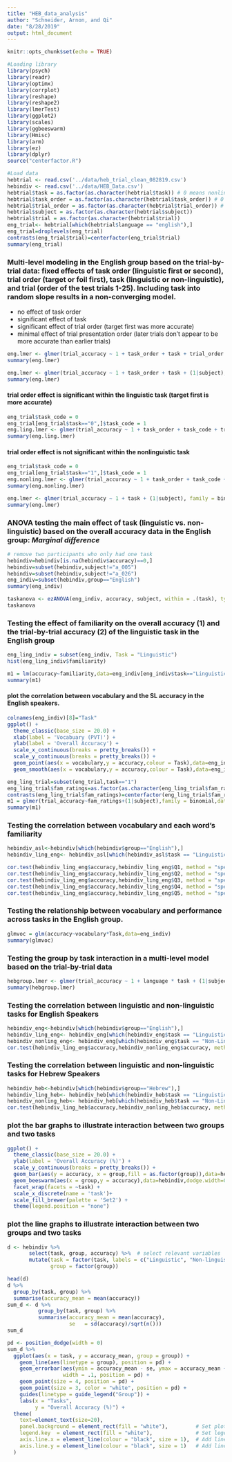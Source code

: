 ```yaml
---
title: "HEB_data_analysis"
author: "Schneider, Arnon, and Qi"
date: "8/28/2019"
output: html_document
---
```


```r
knitr::opts_chunk$set(echo = TRUE)
```

```r
#Loading library
library(psych)
library(readr)
library(optimx)
library(corrplot)
library(reshape)
library(reshape2)
library(lmerTest)
library(ggplot2)
library(scales)
library(ggbeeswarm)
library(Hmisc)
library(arm)
library(ez)
library(dplyr)
source("centerfactor.R")
```

```r
#Load data
hebtrial <- read.csv('../data/heb_trial_clean_082819.csv')
hebindiv <- read.csv('../data/HEB_Data.csv')
hebtrial$task = as.factor(as.character(hebtrial$task)) # 0 means nonlinguistic and 1 means linguistic task
hebtrial$task_order = as.factor(as.character(hebtrial$task_order)) # 0 means nonlinguistic task comes first and 1 means linguistic task comes first
hebtrial$trial_order = as.factor(as.character(hebtrial$trial_order)) # 0 means foil comes first and 1 means target comes first
hebtrial$subject = as.factor(as.character(hebtrial$subject)) 
hebtrial$trial = as.factor(as.character(hebtrial$trial)) 
eng_trial<- hebtrial[which(hebtrial$language == "english"),]
eng_trial=droplevels(eng_trial)
contrasts(eng_trial$trial)=centerfactor(eng_trial$trial)
summary(eng_trial)
```
### Multi-level modeling in the English group based on the trial-by-trial data: fixed effects of task order (linguistic first or second), trial order (target or foil first), task (linguistic or non-linguistic), and trial (order of the test trials 1-25). Including task into random slope results in a non-converging model.
* no effect of task order
* significant effect of task
* significant effect of trial order (target first was more accurate)
* minimal effect of trial presentation order (later trials don't appear to be more accurate than earlier trials)

```r
eng.lmer <- glmer(trial_accuracy ~ 1 + task_order + task + trial_order + trial + gender + (1|subject), family = binomial, control=glmerControl(optimizer="bobyqa", optCtrl=list(maxfun=2e5)), data = eng_trial)
summary(eng.lmer)
```
```r
eng.lmer <- glmer(trial_accuracy ~ 1 + task_order + task + (1|subject), family = binomial, control=glmerControl(optimizer="bobyqa", optCtrl=list(maxfun=2e5)), data = eng_trial)
summary(eng.lmer)
```

#### trial order effect is significant within the linguistic task (target first is more accurate)
```r
eng_trial$task_code = 0
eng_trial[eng_trial$task=="0",]$task_code = 1
eng.ling.lmer <- glmer(trial_accuracy ~ 1 + task_order + task_code + trial_order + task_code:trial_order + (1+trial_order|subject), family = binomial, control=glmerControl(optimizer="bobyqa", optCtrl=list(maxfun=2e5)), data = eng_trial)
summary(eng.ling.lmer)
```
#### trial order effect is not significant within the nonlinguistic task
```r
eng_trial$task_code = 0
eng_trial[eng_trial$task=="1",]$task_code = 1
eng.nonling.lmer <- glmer(trial_accuracy ~ 1 + task_order + task_code + trial_order + task_code:trial_order + (1+trial_order|subject), family = binomial, control=glmerControl(optimizer="bobyqa", optCtrl=list(maxfun=2e5)), data = eng_trial)
summary(eng.nonling.lmer)
```
```r
eng.lmer <- glmer(trial_accuracy ~ 1 + task + (1|subject), family = binomial, control=glmerControl(optimizer="bobyqa", optCtrl=list(maxfun=2e5)), data = eng_trial)
summary(eng.lmer)
```

### ANOVA testing the main effect of task (linguistic vs. non-linguistic) based on the overall accuracy data in the English group: *Marginal difference*
```r
# remove two participants who only had one task
hebindiv=hebindiv[is.na(hebindiv$accuracy)==0,]
hebindiv=subset(hebindiv,subject!="a_005")
hebindiv=subset(hebindiv,subject!="a_026")
eng_indiv=subset(hebindiv,group=="English")
summary(eng_indiv)
```

```r
taskanova <- ezANOVA(eng_indiv, accuracy, subject, within = .(task), type = 2, detailed = TRUE)
taskanova
```

### Testing the effect of familiarity on the overall accuracy (1) and the trial-by-trial accuracy (2) of the linguistic task in the English group
```r
eng_ling_indiv = subset(eng_indiv, Task = "Linguistic")
hist(eng_ling_indiv$familiarity)
```

```r
m1 = lm(accuracy~familiarity,data=eng_indiv[eng_indiv$task=="Linguistic",])
summary(m1)
```

#### plot the correlation between vocabulary and the SL accuracy in the English speakers.
```r
colnames(eng_indiv)[8]="Task"
ggplot() +
  theme_classic(base_size = 20.0) +
  xlab(label = 'Vocabuary (PVT)') +
  ylab(label = 'Overall Accuracy') +
  scale_x_continuous(breaks = pretty_breaks()) +
  scale_y_continuous(breaks = pretty_breaks()) +
  geom_point(aes(x = vocabulary,y = accuracy,colour = Task),data=eng_indiv, shape = 23, size = 3) +
  geom_smooth(aes(x = vocabulary,y = accuracy,colour = Task),data=eng_indiv,method = lm,formula = 'y ~ x',se = FALSE)
```

```r
eng_ling_trial=subset(eng_trial,task=="1")
eng_ling_trial$fam_ratings=as.factor(as.character(eng_ling_trial$fam_ratings))
contrasts(eng_ling_trial$fam_ratings)=centerfactor(eng_ling_trial$fam_ratings)
m1 = glmer(trial_accuracy~fam_ratings+(1|subject),family = binomial,data=eng_ling_trial)
summary(m1)
```

### Testing the correlation between vocabulary and each word's familiarity
```r
hebindiv_asl<-hebindiv[which(hebindiv$group=="English"),]
hebindiv_ling_eng<- hebindiv_asl[which(hebindiv_asl$task == "Linguistic"),]

cor.test(hebindiv_ling_eng$accuracy,hebindiv_ling_eng$Q1, method = "spearman")
cor.test(hebindiv_ling_eng$accuracy,hebindiv_ling_eng$Q2, method = "spearman")
cor.test(hebindiv_ling_eng$accuracy,hebindiv_ling_eng$Q3, method = "spearman")
cor.test(hebindiv_ling_eng$accuracy,hebindiv_ling_eng$Q4, method = "spearman")
cor.test(hebindiv_ling_eng$accuracy,hebindiv_ling_eng$Q5, method = "spearman")
```

### Testing the relationship between vocabulary and performance across tasks in the English group.
```r
glmvoc = glm(accuracy~vocabulary*Task,data=eng_indiv)
summary(glmvoc)
```

### Testing the group by task interaction in a multi-level model based on the trial-by-trial data
```r
hebgroup.lmer <- glmer(trial_accuracy ~ 1 + language * task + (1|subject), family = binomial,control=glmerControl(optimizer="bobyqa", optCtrl=list(maxfun=2e5)), data = hebtrial)
summary(hebgroup.lmer)
```

### Testing the correlation between linguistic and non-linguistic tasks for English Speakers
```r
hebindiv_eng<-hebindiv[which(hebindiv$group=="English"),]
hebindiv_ling_eng<- hebindiv_eng[which(hebindiv_eng$task == "Linguistic"),]
hebindiv_nonling_eng<- hebindiv_eng[which(hebindiv_eng$task == "Non-Linguistic"),]
cor.test(hebindiv_ling_eng$accuracy,hebindiv_nonling_eng$accuracy, method = "pearson")
```

### Testing the correlation between linguistic and non-linguistic tasks for Hebrew Speakers
```r
hebindiv_heb<-hebindiv[which(hebindiv$group=="Hebrew"),]
hebindiv_ling_heb<- hebindiv_heb[which(hebindiv_heb$task == "Linguistic"),]
hebindiv_nonling_heb<- hebindiv_heb[which(hebindiv_heb$task == "Non-Linguistic"),]
cor.test(hebindiv_ling_heb$accuracy,hebindiv_nonling_heb$accuracy, method = "pearson")
```

### plot the bar graphs to illustrate interaction between two groups and two tasks
```r
ggplot() +
  theme_classic(base_size = 20.0) +
  ylab(label = 'Overall Accuracy (%)') +
  scale_y_continuous(breaks = pretty_breaks()) +
  geom_bar(aes(y = accuracy, x = group,fill = as.factor(group)),data=hebindiv,colour="black",fun.data = mean_sdl,stat = 'summary') +
  geom_beeswarm(aes(x = group,y = accuracy),data=hebindiv,dodge.width=0.9,cex=2.5) +
  facet_wrap(facets = ~task) +
  scale_x_discrete(name = 'task')+   
  scale_fill_brewer(palette = 'Set2') +
  theme(legend.position = "none")
```

### plot the line graphs to illustrate interaction between two groups and two tasks
```r
d <- hebindiv %>%
       select(task, group, accuracy) %>%  # select relevant variables
       mutate(task = factor(task, labels = c("Linguistic", "Non-linguistic")),
              group = factor(group))

head(d)
d %>% 
  group_by(task, group) %>%
  summarise(accuracy_mean = mean(accuracy))
sum_d <- d %>% 
          group_by(task, group) %>%
          summarise(accuracy_mean = mean(accuracy),
                    se   = sd(accuracy)/sqrt(n()))
sum_d
```

```r
pd <- position_dodge(width = 0)
sum_d %>%
  ggplot(aes(x = task, y = accuracy_mean, group = group)) +
    geom_line(aes(linetype = group), position = pd) +
    geom_errorbar(aes(ymin = accuracy_mean - se, ymax = accuracy_mean + se),
                  width = .1, position = pd) +
    geom_point(size = 4, position = pd) +
    geom_point(size = 3, color = "white", position = pd) + 
    guides(linetype = guide_legend("Group")) +
    labs(x = "Tasks",
         y = "Overall Accuracy (%)") +
  theme(
    text=element_text(size=20),
    panel.background = element_rect(fill = "white"),         # Set plot background to white
    legend.key  = element_rect(fill = "white"),              # Set legend item backgrounds to white
    axis.line.x = element_line(colour = "black", size = 1),  # Add line to x axis
    axis.line.y = element_line(colour = "black", size = 1)   # Add line to y axis
  )
```